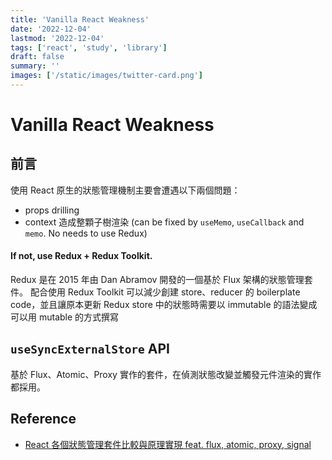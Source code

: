 ```yaml
---
title: 'Vanilla React Weakness'
date: '2022-12-04'
lastmod: '2022-12-04'
tags: ['react', 'study', 'library']
draft: false
summary: ''
images: ['/static/images/twitter-card.png']
---
```


# Vanilla React Weakness

<TOCInline toc={props.toc} exclude="Introduction" />

## 前言
使用 React 原生的狀態管理機制主要會遭遇以下兩個問題：

+ props drilling 
+ context 造成整顆子樹渲染 (can be fixed by `useMemo`, `useCallback` and `memo`. No needs to use Redux)

#### If not, use Redux + Redux Toolkit.
Redux 是在 2015 年由 Dan Abramov 開發的一個基於 Flux 架構的狀態管理套件。
配合使用 Redux Toolkit 可以減少創建 store、reducer 的 boilerplate code，並且讓原本更新 Redux store 中的狀態時需要以 immutable 的語法變成可以用 mutable 的方式撰寫

## `useSyncExternalStore` API

基於 Flux、Atomic、Proxy 實作的套件，在偵測狀態改變並觸發元件渲染的實作都採用。

## Reference

+ [React 各個狀態管理套件比較與原理實現 feat. flux, atomic, proxy, signal](https://medium.com/%E6%89%8B%E5%AF%AB%E7%AD%86%E8%A8%98/a-comparison-of-react-state-management-libraries-ba61db07332b)
